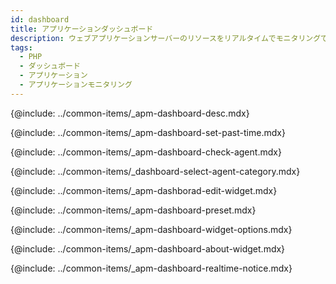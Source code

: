 ```yaml
---
id: dashboard
title: アプリケーションダッシュボード
description: ウェブアプリケーションサーバーのリソースをリアルタイムでモニタリングできます。
tags:
  - PHP
  - ダッシュボード
  - アプリケーション
  - アプリケーションモニタリング
---
```


<!-- 애플리케이션 대시보드 소개-->

{@include: ../common-items/_apm-dashboard-desc.mdx} 

<!-- 과거 데이터 조회하기-->

{@include: ../common-items/_apm-dashboard-set-past-time.mdx} 

<!-- 에이전트 확인하기-->

{@include: ../common-items/_apm-dashboard-check-agent.mdx} 

<!-- 분류별 에이전트 모니터링-->

{@include: ../common-items/_dashboard-select-agent-category.mdx}

<!-- 위젯 편집하기-->

{@include: ../common-items/_apm-dashborad-edit-widget.mdx}

<!-- 프리셋-->

{@include: ../common-items/_apm-dashboard-preset.mdx}

<!-- 위젯 옵션 이용하기-->

{@include: ../common-items/_apm-dashboard-widget-options.mdx}

<!-- 위젯 알아보기-->

{@include: ../common-items/_apm-dashboard-about-widget.mdx}

<!-- 실시간 알림 확인하기-->

{@include: ../common-items/_apm-dashboard-realtime-notice.mdx}
